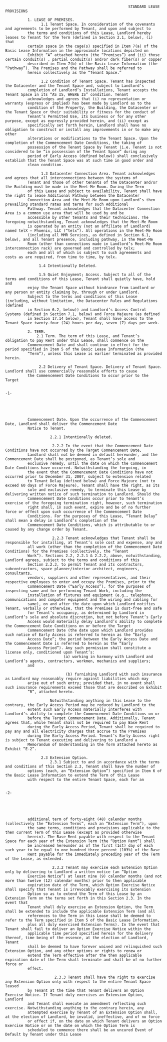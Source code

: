                                                            STANDARD LEASE PROVISIONS

              1. LEASE OF PREMISES.
                    1.1 Tenant Space. In consideration of the covenants and agreements to be performed by Tenant, and upon and subject to
              the terms and conditions of this Lease, Landlord hereby leases to Tenant for the Term (defined in Section 2.1, below), (i) that
              certain space in the cage(s) specified in Item 7(a) of the Basic Lease Information in the approximate locations depicted on
              Exhibit “A” attached hereto (the “Premises”) and (ii) those certain conduit(s) , partial conduit(s) and/or dark fiber(s) or copper
              described in Item 7(b) of the Basic Lease Information (the “Pathway”). The Premises and the Pathway shall be referred to
              herein collectively as the “Tenant Space.”

                    1.2 Condition of Tenant Space. Tenant has inspected the Datacenter and the Tenant Space and, subject to Landlord’s
              completion of Landlord’s Installations, Tenant accepts the Tenant Space in its “AS IS, WHERE IS” condition. Tenant
              acknowledges and agrees that (i) no representation or warranty (express or implied) has been made by Landlord as to the
              condition of the Property, the Building, the Datacenter or the Tenant Space or their suitability or fitness for the conduct of
              Tenant’s Permitted Use, its business or for any other purpose, except as expressly provided herein, and (ii) except as
              specifically set forth herein, Landlord shall have no obligation to construct or install any improvements in or to make any other
              alterations or modifications to the Tenant Space. Upon the completion of the Commencement Date Conditions, the taking of
              possession of the Tenant Space by Tenant (i.e. Tenant is not considered to be “in possession of the Tenant Space” during any
              period of Early Access (defined below)) shall conclusively establish that the Tenant Space was at such time in good order and
              clean condition.

                    1.3 Datacenter Connection Area. Tenant acknowledges and agrees that all interconnections between the systems of
              Tenant and those of other tenants of the Datacenter and/or the Building must be made in the Meet-Me Room. During the Term
              of this Lease and subject to availability, Tenant shall have the right to lease Additional Pathway between the Datacenter
              Connection Area and the Meet-Me Room upon Landlord’s then prevailing standard rates and terms for such Additional
              Pathway. Tenant acknowledges that the Datacenter Connection Area is a common use area that will be used by and be
              accessible by other tenants and their technicians. The foregoing notwithstanding, Tenant acknowledges that the Meet-Me Room
              is operated by an entity (not an affiliate of Landlord) named telX – Phoenix, LLC (“telx”). All operations in the Meet-Me Room
              (including all MMR Services, as defined in Section 6.1, below), and all Tenant presence, including pathway, in the Meet-Me
              Room (other than connections made in Landlord’s Meet-Me Room interconnection rack) are governed and controlled by telx;
              each and all of which is subject to such agreements and costs as are required, from time to time, by telx.

                   1.4 Intentionally Deleted.

                   1.5 Quiet Enjoyment; Access. Subject to all of the terms and conditions of this Lease, Tenant shall quietly have, hold and
              enjoy the Tenant Space without hindrance from Landlord or any person or entity claiming by, through or under Landlord.
              Subject to the terms and conditions of this Lease (including, without limitation, the Datacenter Rules and Regulations (defined
              in Section 6.2, below)) and Landlord’s Access Control Systems (defined in Section 7.1, below) and Force Majeure (as defined
              in Section 17.14 below), Tenant shall have access to the Tenant Space twenty-four (24) hours per day, seven (7) days per week.

              2. TERM.
                  2.1 Term. The term of this Lease, and Tenant’s obligation to pay Rent under this Lease, shall commence on the
              Commencement Date and shall continue in effect for the period specified in Item 5 of the Basic Lease Information (the
              “Term”), unless this Lease is earlier terminated as provided herein.

                   2.2 Delivery of Tenant Space. Delivery of Tenant Space. Landlord shall use commercially reasonable efforts to cause
              the Commencement Date Conditions to occur prior to the Target

                                                                             -1-





              Commencement Date. Upon the occurrence of the Commencement Date, Landlord shall deliver the Commencement Date
              Notice to Tenant.

                        2.2.1 Intentionally deleted.

                         2.2.2 In the event that the Commencement Date Conditions have not occurred by the Target Commencement Date,
              Landlord shall not be deemed in default hereunder, and the Commencement Date shall be postponed, as Tenant’s sole and
              exclusive remedy, until the date on which the Commencement Date Conditions have occurred. Notwithstanding the forgoing, in
              the event that the Commencement Date Conditions have not occurred prior to December 31, 2007, subject to extension related
              to Tenant Delay (defined below) and Force Majeure (not to exceed 60 days of Force Majeure), Tenant shall have the right, as its
              sole and exclusive remedy, to terminate this Lease by delivering written notice of such termination to Landlord. Should the
              Commencement Date Conditions occur prior to Tenant’s exercise of the foregoing termination right, however, such termination
              right shall, in such event, expire and be of no further force or effect upon such occurrence of the Commencement Date
              Conditions. For the purposes of this Lease, “Tenant Delay” shall mean a delay in Landlord’s completion of the
              Commencement Date Conditions, which is attributable to or caused by any change order by Tenant.

                         2.2.3 Tenant acknowledges that Tenant shall be responsible for installing, at Tenant’s sole cost and expense, any and
              all work (other than the completion of the Commencement Date Conditions) for the Premises (collectively, the “Tenant
              Work”). Sections 2.2, 2.2.1 & 2.2.2, above, notwithstanding, Landlord agrees, subject to the terms and conditions of this
              Section 2.2.3, to permit Tenant and its contractors, subcontractors, space planner/interior architect, engineers, consultants,
              vendors, suppliers and other representatives, and their respective employees to enter and occupy the Premises, prior to the
              Commencement Date (“Early Access”), for the purposes of inspecting same and for performing Tenant Work, including the
              installation of fixtures and equipment (e.g., telephone, communications and computer equipment and the wiring and cabling for
              same), on and after the date upon which Landlord notifies Tenant, verbally or otherwise, that the Premises is dust-free and safe
              for Tenant’s occupancy, as determined by Landlord in Landlord’s sole and absolute discretion, but not before Tenant’s Early
              Access would materially delay Landlord’s ability to complete the Commencement Date Conditions on or before the Target
              Commencement Date (the date upon which Landlord provides such notice of Early Access is referred to herein as the “Early
              Access Date”; the period between the Early Access Date and the Commencement Date is referred to herein as the “Early
              Access Period”). Any such permission shall constitute a license only, conditioned upon Tenant’s:
                              (a) working in harmony with Landlord and Landlord’s agents, contractors, workmen, mechanics and suppliers;
              and

                               (b) furnishing Landlord with such insurance as Landlord may reasonably require against liabilities which may
              arise out of such entry; provided that, in no event shall such insurance requirements exceed those that are described on Exhibit
              “B”, attached hereto.

                        Notwithstanding anything in this Lease to the contrary, the Early Access Period may be reduced by Landlord to the
              extent such Early Access materially interferes with Landlord’s ability to complete the Commencement Date Conditions on or
              before the Target Commencement Date. Additionally, Tenant agrees that, while Tenant shall not be required to pay Base Rent
              during the Early Access Period, Tenant shall be required to pay any and all electricity charges that accrue to the Premises
              during the Early Access Period. Tenant’s Early Access right is subject to Tenant executing and delivering to Landlord a
              Memorandum of Understanding in the form attached hereto as Exhibit “E-2”.

                    2.3 Extension Option.
                        2.3.1 Subject to and in accordance with the terms and conditions of this Section 2.3, Tenant shall have the number of
              options (each, an “Extension Option”) specified in Item 6 of the Basic Lease Information to extend the Term of this Lease
              with respect to the entire Tenant Space, each for an

                                                                            -2-





              additional term of forty-eight (48) calendar months (collectively the “Extension Terms”, each an “Extension Term”), upon
              the same terms, conditions and provisions applicable to the then current Term of this Lease (except as provided otherwise
              herein). The Base Rent payable with respect to the Tenant Space for each year of the Extension Term (the “Option Rent”) shall
              be increased hereunder as of the first (1st) day of each such year to be equal to one hundred three percent (103%) of the Base
              Rent payable for the immediately preceding year of the Term of the Lease, as extended.

                         2.3.2 Tenant may exercise each Extension Option only by delivering to Landlord a written notice (an “Option
              Exercise Notice”) at least nine (9) calendar months (and not more than twelve (12) calendar months) prior to then applicable
              expiration date of the Term, which Option Exercise Notice shall specify that Tenant is irrevocably exercising its Extension
              Option so as to extend the Term of this Lease by an Extension Term on the terms set forth in this Section 2.3. In the event that
              Tenant shall duly exercise an Extension Option, the Term shall be extended to include the applicable Extension Term (and all
              references to the Term in this Lease shall be deemed to refer to the Term specified in Item 5 of the Basic Lease Information,
              plus all duly exercised Extension Terms). In the event that Tenant shall fail to deliver an Option Exercise Notice within the
              applicable time period specified herein for the delivery thereof, time being of the essence, at the election of Landlord, Tenant
              shall be deemed to have forever waived and relinquished such Extension Option, and any other options or rights to renew or
              extend the Term effective after the then applicable expiration date of the Term shall terminate and shall be of no further force or
              effect.

                          2.3.3 Tenant shall have the right to exercise any Extension Option only with respect to the entire Tenant Space leased
              by Tenant at the time that Tenant delivers an Option Exercise Notice. If Tenant duly exercises an Extension Option, Landlord
              and Tenant shall execute an amendment reflecting such exercise. Notwithstanding anything to the contrary herein, any
              attempted exercise by Tenant of an Extension Option shall, at the election of Landlord, be invalid, ineffective, and of no force
              or effect if, on the date on which Tenant delivers an Option Exercise Notice or on the date on which the Option Term is
              scheduled to commence there shall be an uncured Event of Default by Tenant under this Lease